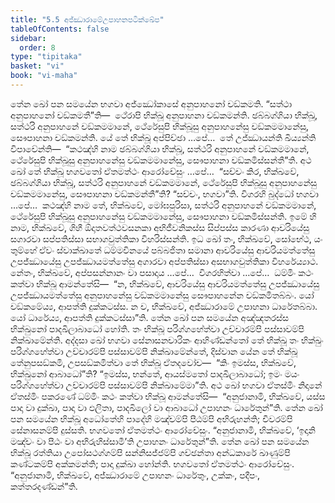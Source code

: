 ```yaml
---
title: "5.5 අජ්ඣාරාමේඋපාහනපටික්ඛේප"
tableOfContents: false
sidebar:
  order: 8
type: "tipitaka"
basket: "vi"
book: "vi-maha"
---
```



<DynamicBreadcrumb />

<Division number="248" book="vi-maha">

<Paragraph number="1153" book="vi-maha">
තේන ඛෝ පන සමයේන භගවා අජ්ඣෝකාසේ අනුපාහනෝ චඞ්කමති. “සත්ථා අනුපාහනෝ චඞ්කමතී”ති—  ථේරාපි භික්ඛූ අනුපාහනා චඞ්කමන්ති. ඡබ්බග්ගියා භික්ඛූ, සත්ථරි අනුපාහනේ චඞ්කමමානේ, ථේරේසුපි භික්ඛූසු අනුපාහනේසු චඞ්කමමානේසු, සෞපාහනා චඞ්කමන්ති. යේ තේ භික්ඛූ අප්පිච්ඡා …පේ…  තේ උජ්ඣායන්ති ඛිය්‍යන්ති විපාචේන්ති—  “කථඤ්හි නාම ඡබ්බග්ගියා භික්ඛූ, සත්ථරි අනුපාහනේ චඞ්කමමානේ, ථේරේසුපි භික්ඛූසු අනුපාහනේසු චඞ්කමමානේසු, සෞපාහනා චඞ්කමිස්සන්තී”ති. අථ ඛෝ තේ භික්ඛූ භගවතෝ ඒතමත්ථං ආරෝචේසුං …පේ…  “සච්චං කිර, භික්ඛවේ, ඡබ්බග්ගියා භික්ඛූ, සත්ථරි අනුපාහනේ චඞ්කමමානේ, ථේරේසුපි භික්ඛූසු අනුපාහනේසු චඞ්කමමානේසු, සෞපාහනා චඞ්කමන්තී”ති? “සච්චං, භගවා”ති. විගරහි බුද්ධෝ භගවා …පේ…  කථඤ්හි නාම තේ, භික්ඛවේ, මෝඝපුරිසා, සත්ථරි අනුපාහනේ චඞ්කමමානේ, ථේරේසුපි භික්ඛූසු අනුපාහනේසු චඞ්කමමානේසු, සෞපාහනා චඞ්කමිස්සන්ති. ඉමේ හි නාම, භික්ඛවේ, ගිහී ඕදාතවත්ථවසනකා අභිජීවනිකස්ස සිප්පස්ස කාරණා ආචරියේසු සගාරවා සප්පතිස්සා සභාගවුත්තිකා විහරිස්සන්ති. ඉධ ඛෝ තං, භික්ඛවේ, සෝභේථ, යං තුම්හේ ඒවං ස්වාක්ඛාතේ ධම්මවිනයේ පබ්බජිතා සමානා ආචරියේසු ආචරියමත්තේසු උපජ්ඣායේසු උපජ්ඣායමත්තේසු අගාරවා අප්පතිස්සා අසභාගවුත්තිකා විහරේය්‍යාථ. නේතං, භික්ඛවේ, අප්පසන්නානං වා පසාදාය …පේ…  විගරහිත්වා …පේ…  ධම්මිං කථං කත්වා භික්ඛූ ආමන්තේසි—  “න, භික්ඛවේ, ආචරියේසු ආචරියමත්තේසු උපජ්ඣායේසු උපජ්ඣායමත්තේසු අනුපාහනේසු චඞ්කමමානේසු සෞපාහනේන චඞ්කමිතබ්බං. යෝ චඞ්කමේය්‍ය, ආපත්ති දුක්කටස්ස. න ච, භික්ඛවේ, අජ්ඣාරාමේ උපාහනා ධාරේතබ්බා. යෝ ධාරේය්‍ය, ආපත්ති දුක්කටස්සා”ති.
</Paragraph>

</Division>
<Division number="249" book="vi-maha">

<Paragraph number="1154" book="vi-maha">
තේන ඛෝ පන සමයේන අඤ්ඤතරස්ස භික්ඛුනෝ පාදඛිලාබාධෝ හෝති. තං භික්ඛූ පරිග්ගහේත්වා උච්චාරම්පි පස්සාවම්පි නික්ඛාමේන්ති. අද්දසා ඛෝ භගවා සේනාසනචාරිකං ආහිණ්ඩන්තෝ තේ භික්ඛූ තං භික්ඛුං පරිග්ගහේත්වා උච්චාරම්පි පස්සාවම්පි නික්ඛාමේන්තේ, දිස්වාන යේන තේ භික්ඛූ තේනුපසඞ්කමි, උපසඞ්කමිත්වා තේ භික්ඛූ ඒතදවෝච—  “කිං ඉමස්ස, භික්ඛවේ, භික්ඛුනෝ ආබාධෝ”ති? “ඉමස්ස, භන්තේ, ආයස්මතෝ පාදඛිලාබාධෝ; ඉමං මයං පරිග්ගහේත්වා උච්චාරම්පි පස්සාවම්පි නික්ඛාමේමා”ති. අථ ඛෝ භගවා ඒතස්මිං නිදානේ ඒතස්මිං පකරණේ ධම්මිං කථං කත්වා භික්ඛූ ආමන්තේසි—  “අනුජානාමි, භික්ඛවේ, යස්ස පාදා වා දුක්ඛා, පාදා වා ඵලිතා, පාදඛිලෝ වා ආබාධෝ උපාහනං ධාරේතුන්”ති.
</Paragraph>

<Paragraph number="1155" book="vi-maha">
තේන ඛෝ පන සමයේන භික්ඛූ අධෝතේහි පාදේහි මඤ්චම්පි පීඨම්පි අභිරුහන්ති; චීවරම්පි සේනාසනම්පි දුස්සති. භගවතෝ ඒතමත්ථං ආරෝචේසුං. “අනුජානාමි, භික්ඛවේ, ‘ඉදානි මඤ්චං වා පීඨං වා අභිරුහිස්සාමී’ති උපාහනං ධාරේතුන්”ති.
</Paragraph>

<Paragraph number="1156" book="vi-maha">
තේන ඛෝ පන සමයේන භික්ඛූ රත්තියා උපෝසථග්ගම්පි සන්නිසජ්ජම්පි ගච්ඡන්තා අන්ධකාරේ ඛාණුම්පි කණ්ටකම්පි අක්කමන්ති; පාදා දුක්ඛා හෝන්ති. භගවතෝ ඒතමත්ථං ආරෝචේසුං. “අනුජානාමි, භික්ඛවේ, අජ්ඣාරාමේ උපාහනං ධාරේතුං, උක්කං, පදීපං, කත්තරදණ්ඩන්”ති.
</Paragraph>
</Division>